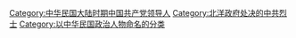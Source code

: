 {{Catmore}}

[[Category:中华民国大陆时期中国共产党领导人|Category:中华民国大陆时期中国共产党领导人]]
[[Category:北洋政府处决的中共烈士|Category:北洋政府处决的中共烈士]]
[[Category:以中华民国政治人物命名的分类|Category:以中华民国政治人物命名的分类]]